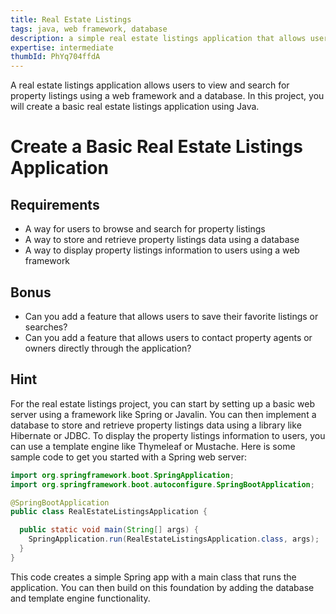 ```yaml
---
title: Real Estate Listings
tags: java, web framework, database
description: a simple real estate listings application that allows users to view and search for property listings
expertise: intermediate
thumbId: PhYq704ffdA
---
```


A real estate listings application allows users to view and search for property listings using a web framework and a database. In this project, you will create a basic real estate listings application using Java.

<h1>Create a Basic Real Estate Listings Application</h1>
<h2>Requirements</h2>
<ul>
  <li>
    A way for users to browse and search for property listings
  </li>
  <li>
    A way to store and retrieve property listings data using a database
  </li>
  <li>
    A way to display property listings information to users using a web framework
  </li>
</ul>
<h2>Bonus</h2>
<ul>
  <li>
    Can you add a feature that allows users to save their favorite listings or searches?
  </li>
  <li>
    Can you add a feature that allows users to contact property agents or owners directly through the application?
  </li>
</ul>
<h2>Hint</h2>
<p>
  For the real estate listings project, you can start by setting up a basic web server using a framework like Spring or Javalin. You can then implement a database to store and retrieve property listings data using a library like Hibernate or JDBC. To display the property listings information to users, you can use a template engine like Thymeleaf or Mustache.
Here is some sample code to get you started with a Spring web server:

</p>

```java
import org.springframework.boot.SpringApplication;
import org.springframework.boot.autoconfigure.SpringBootApplication;

@SpringBootApplication
public class RealEstateListingsApplication {

  public static void main(String[] args) {
    SpringApplication.run(RealEstateListingsApplication.class, args);
  }
}
```

<p>
  This code creates a simple Spring app with a main class that runs the
  application. You can then build on this foundation by adding the database and
  template engine functionality.
</p>
